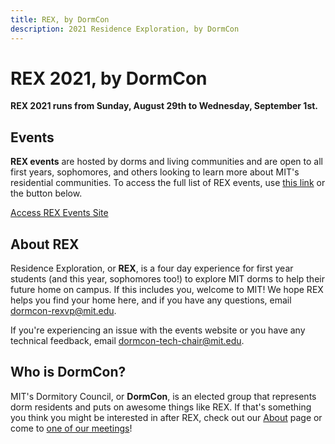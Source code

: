 ```yaml
---
title: REX, by DormCon
description: 2021 Residence Exploration, by DormCon
---
```


# REX 2021, by DormCon

**REX 2021 runs from Sunday, August 29th to Wednesday, September 1st.**

## Events

**REX events** are hosted by dorms and living communities and are open to all first years, sophomores, and others looking to learn more about MIT's residential communities.
To access the full list of REX events, use [this link](https://dormcon.notion.site/REX-2021-Events-a78d91984bb54e2aae6e9a196acf6769) or the button below.

<div style={{display: "flex", justifyContent: "center"}} className="margin-bottom--lg">
    <a href="https://dormcon.notion.site/REX-2021-Events-a78d91984bb54e2aae6e9a196acf6769" className="button button--primary button--lg">Access REX Events Site</a>
</div>

## About REX

Residence Exploration, or **REX**, is a four day experience for first year students (and this year, sophomores too!) to explore MIT dorms to help their future home on campus.
If this includes you, welcome to MIT! We hope REX helps you find your home here, and if you have any questions, email dormcon-rexvp@mit.edu.

If you're experiencing an issue with the events website or you have any technical feedback, email dormcon-tech-chair@mit.edu.

## Who is DormCon?

MIT's Dormitory Council, or **DormCon**, is an elected group that represents dorm residents and puts on awesome things like REX.
If that's something you think you might be interested in after REX, check out our [About](/about) page or come to [one of our meetings](/about/meetings)!

